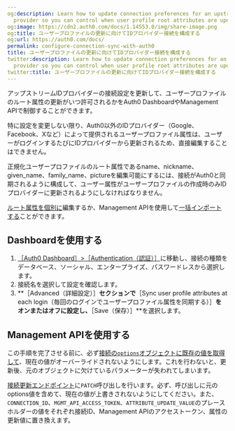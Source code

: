 ```yaml
---
og:description: Learn how to update connection preferences for an upstream identity
  provider so you can control when user profile root attributes are updated.
og:image: https://cdn2.auth0.com/docs/1.14553.0/img/share-image.png
og:title: ユーザープロファイルの更新に向けてIDプロバイダー接続を構成する
og:url: https://auth0.com/docs/
permalink: configure-connection-sync-with-auth0
title: ユーザープロファイルの更新に向けてIDプロバイダー接続を構成する
twitter:description: Learn how to update connection preferences for an upstream identity
  provider so you can control when user profile root attributes are updated.
twitter:title: ユーザープロファイルの更新に向けてIDプロバイダー接続を構成する
---
```


アップストリームIDプロバイダーの接続設定を更新して、ユーザープロファイルのルート属性の更新がいつ許可されるかをAuth0 DashboardやManagement APIで制御することができます。

特に設定を変更しない限り、Auth0以外のIDプロバイダー（Google、Facebook、Xなど）によって提供されるユーザープロファイル属性は、ユーザーがログインするたびにIDプロバイダーから更新されるため、直接編集することはできません。

正規化ユーザープロファイルのルート属性であるname、nickname、given_name、family_name、pictureを編集可能にするには、接続がAuth0と同期されるように構成して、ユーザー属性がユーザープロファイルの作成時のみIDプロバイダーに更新されるようにしなければなりません。



[ルート属性を個別に](/users/user-profiles/root-attributes/update-root-attributes-for-users)編集するか、Management APIを使用して[一括インポートする](/users/user-profiles/root-attributes/set-root-attributes-during-user-import)ことができます。

## Dashboardを使用する

1. [［Auth0 Dashboard］>［Authentication（認証）］](%24%7Bmanage_url%7D/#/connections)に移動し、接続の種類をデータベース、ソーシャル、エンタープライズ、パスワードレスから選択します。
2. 接続名を選択して設定を確認します。
3. **［Advanced（詳細設定）］**セクションで**［Sync user profile attributes at each login（毎回のログインでユーザープロファイル属性を同期する）］**をオンまたはオフに設定し、**［Save（保存）］**を選択します。

## Management APIを使用する

この手順を完了させる前に、必ず[接続の`options`オブジェクトに既存の値を取得して](/connections/retrieve-connection-options)、現在の値がオーバーライドされないようにします。これを行わないと、更新後、元のオブジェクトに欠けているパラメーターが失われてしまいます。

[接続更新エンドポイント](https://auth0.com/docs/api/management/v2#!/Connections/patch_connections_by_id)に`PATCH`呼び出しを行います。必ず、呼び出しに元のoptions値を含めて、現在の値が上書きされないようにしてください。また、`CONNECTION_ID`、`MGMT_API_ACCESS_TOKEN`、`ATTRIBUTE_UPDATE_VALUE`のプレースホルダーの値をそれぞれ接続ID、Management APIのアクセストークン、属性の更新値に置き換えます。